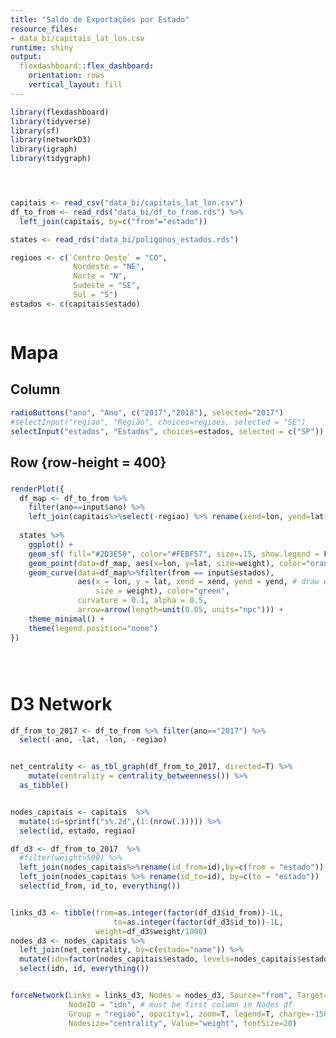```yaml
---
title: "Saldo de Exportações por Estado"
resource_files:
- data_bi/capitais_lat_lon.csv
runtime: shiny
output:
  flexdashboard::flex_dashboard:
    orientation: rows
    vertical_layout: fill
---
```


```r
library(flexdashboard)
library(tidyverse)
library(sf)
library(networkD3)
library(igraph)
library(tidygraph)




capitais <- read_csv("data_bi/capitais_lat_lon.csv")
df_to_from <- read_rds("data_bi/df_to_from.rds") %>%
  left_join(capitais, by=c("from"="estado")) 

states <- read_rds("data_bi/poligonos_estados.rds")

regioes <- c(`Centro Oeste` = "CO",
              Nordeste = "NE",
              Norte = "N",
              Sudeste = "SE",
              Sul = "S")
estados <- c(capitais$estado)



```




# Mapa

## Column {.sidebar column-width=100}

```r
radioButtons("ano", "Ano", c("2017","2018"), selected="2017")
#selectInput("regiao", "Região", choices=regioes, selected = "SE")
selectInput("estados", "Estados", choices=estados, selected = c("SP"))
```



## Row {row-height = 400}


### 

```r


renderPlot({
  df_map <- df_to_from %>%
    filter(ano==input$ano) %>%
    left_join(capitais%>%select(-regiao) %>% rename(xend=lon, yend=lat), by=c(to="estado"))
  
  states %>%
    ggplot() +
    geom_sf( fill="#2D3E50", color="#FEBF57", size=.15, show.legend = FALSE) +
    geom_point(data=df_map, aes(x=lon, y=lat, size=weight), color="orange") +
    geom_curve(data=df_map%>%filter(from == input$estados),
               aes(x = lon, y = lat, xend = xend, yend = yend, # draw edges as arcs
                   size = weight), color="green",
               curvature = 0.1, alpha = 0.5,
               arrow=arrow(length=unit(0.05, units="npc"))) +
    theme_minimal() +
    theme(legend.position="none")
})





```


# D3 Network

```r




df_from_to_2017 <- df_to_from %>% filter(ano=="2017") %>%
  select(-ano, -lat, -lon, -regiao)


net_centrality <- as_tbl_graph(df_from_to_2017, directed=T) %>%
    mutate(centrality = centrality_betweenness()) %>% 
  as_tibble()


nodes_capitais <- capitais  %>%
  mutate(id=sprintf("s%.2d",(1:(nrow(.))))) %>% 
  select(id, estado, regiao)

df_d3 <- df_from_to_2017  %>%
  #filter(weight>500) %>%
  left_join(nodes_capitais%>%rename(id_from=id),by=c(from = "estado")) %>%
  left_join(nodes_capitais %>% rename(id_to=id), by=c(to = "estado"))  %>%
  select(id_from, id_to, everything())


links_d3 <- tibble(from=as.integer(factor(df_d3$id_from))-1L,
                       to=as.integer(factor(df_d3$id_to))-1L,
                   weight=df_d3$weight/1000) 
nodes_d3 <- nodes_capitais %>%
  left_join(net_centrality, by=c(estado="name")) %>%
  mutate(idn=factor(nodes_capitais$estado, levels=nodes_capitais$estado)) %>%
  select(idn, id, everything()) 


forceNetwork(Links = links_d3, Nodes = nodes_d3, Source="from", Target="to",
             NodeID = "idn", # must be first column in Nodes df
             Group = "regiao", opacity=1, zoom=T, legend=T, charge=-1500,
             Nodesize="centrality", Value="weight", fontSize=20)


```
